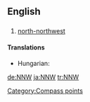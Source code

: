 ==English==

==={{abbreviation}}===
{{infl|en|abbreviation}}

# [[north-northwest]]

====Translations====
{{trans-top|north-northwest}}
* Hungarian: {{t-|hu|ÉÉNy}}
{{trans-mid}}
{{trans-bottom}}

[[Category:Compass points]]

[[de:NNW]]
[[ja:NNW]]
[[tr:NNW]]